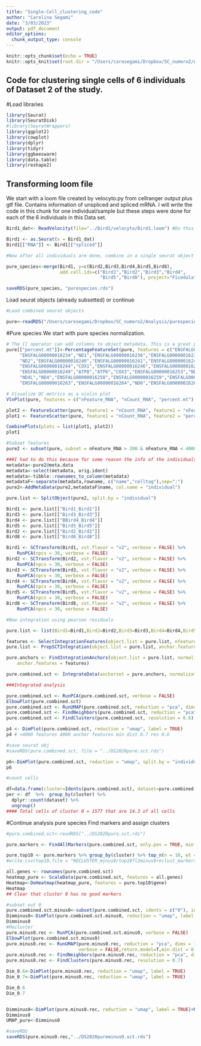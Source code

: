 ```yaml
---
title: "Single-Cell_clustering_code"
author: "Carolina Segami"
date: "3/03/2023"
output: pdf_document
editor_options: 
  chunk_output_type: console
---
```


```r
knitr::opts_chunk$set(echo = TRUE)
knitr::opts_knit$set(root.dir = "/Users/carosegami/Dropbox/SC_numero2/Analysis")
```

## Code for clustering single cells of 6 individuals of Dataset 2 of the study.


#Load libraries

```r
library(Seurat)
library(SeuratDisk)
#library(SeuratWrappers)
library(ggplot2)
library(cowplot)
library(dplyr)
library(tidyr)
library(ggbeeswarm)
library(data.table)
library(reshape2)
```

## Transforming loom file

We start with a loom file created by velocyto.py from cellranger output plus gtf file. Contains information of unspliced and spliced mRNA. I will write the code in this chunk for one individual/sample but these steps were done for each of the 6 individuals in this Data set.

```r
Bird1_dat<- ReadVelocity(file="../Bird1/velocyto/Bird1.loom") #Do this for all individuals, in this case there were 6 individuals

Bird1 <- as.Seurat(x = Bird1_dat)
Bird1[["RNA"]] <- Bird1[["spliced"]]

#Now after all individuals are done, combine in a single seurat object

pure_species<-merge(Bird1, y=c(Bird2,Bird3,Bird4,Bird5,Bird8), 
                    add.cell.ids=c("Bird1","Bird2","Bird3","Bird4",
                                   "Bird5","Bird8"), project="Ficedula")

saveRDS(pure_species, "purespecies.rds")

```

Load seurat objects (already subsetted) or continue

```r

#Load combined seurat objects

pure<-readRDS("/Users/carosegami/Dropbox/SC_numero2/Analysis/purespecies.rds")

```

#Pure species
We start with pure species normalization.
```r
# The [[ operator can add columns to object metadata. This is a great place to stash QC stats
pure[["percent.mt"]]<-PercentageFeatureSet(pure, features = c("ENSFALG00000016230","ENSFALG00000016231","ENSFALG00000016232","ENSFALG00000016233",
     "ENSFALG00000016234","ND1","ENSFALG00000016236","ENSFALG00000016237","ENSFALG00000016238",
     "ND2","ENSFALG00000016240","ENSFALG00000016241","ENSFALG00000016242","ENSFALG00000016243",
     "ENSFALG00000016244","COX1","ENSFALG00000016246","ENSFALG00000016247","COX2",
     "ENSFALG00000016249","ATP8","ATP6","COX3","ENSFALG00000016253","ND3","ENSFALG00000016255",
     "ND4L","ND4","ENSFALG00000016258","ENSFALG00000016259","ENSFALG00000016260","ND5","CYTB",
     "ENSFALG00000016263","ENSFALG00000016264","ND6","ENSFALG00000016266")) 

# Visualize QC metrics as a violin plot
VlnPlot(pure, features = c("nFeature_RNA", "nCount_RNA", "percent.mt"), ncol = 3)

plot2 <- FeatureScatter(pure, feature1 = "nCount_RNA", feature2 = "nFeature_RNA")
plot1 <- FeatureScatter(pure, feature1 = "nCount_RNA", feature2 = "percent.mt")

CombinePlots(plots = list(plot1, plot2))
plot1

#Subset features
pure2 <- subset(pure, subset = nFeature_RNA > 200 & nFeature_RNA < 4000 & percent.mt < 5) 

###I had to do this because for some reason the info of the individuals was not in orig.ident so had to make a new metadata column called individual to have that info. 
metadata<-pure2@meta.data
metadata<-select(metadata, orig.ident)
metadata<-tibble::rownames_to_column(metadata)
metadataF<-separate(metadata,rowname, c("name","celltag"),sep=":")
pure2<-AddMetaData(pure2,metadataF$name, col.name = "individual")

pure.list <- SplitObject(pure2, split.by = "individual")

Bird1 <- pure.list[["Bird1_Bird1"]]
Bird3 <- pure.list[["Bird3_Bird3"]]
Bird4 <- pure.list[["BBird4_Bird4"]]
Bird5 <- pure.list[["Bird5_Bird5"]]
Bird2 <- pure.list[["Bird2_Bird2"]]
Bird8 <- pure.list[["Bird8_Bird8"]]

Bird1 <- SCTransform(Bird1, vst.flavor = "v2", verbose = FALSE) %>%
    RunPCA(npcs = 30, verbose = FALSE)
Bird2 <- SCTransform(Bird2, vst.flavor = "v2", verbose = FALSE) %>%
    RunPCA(npcs = 30, verbose = FALSE)
Bird3 <- SCTransform(Bird3, vst.flavor = "v2", verbose = FALSE) %>%
    RunPCA(npcs = 30, verbose = FALSE)
Bird4 <- SCTransform(Bird4, vst.flavor = "v2", verbose = FALSE) %>%
    RunPCA(npcs = 30, verbose = FALSE)
Bird5 <- SCTransform(Bird5, vst.flavor = "v2", verbose = FALSE) %>%
    RunPCA(npcs = 30, verbose = FALSE)
Bird8 <- SCTransform(Bird8, vst.flavor = "v2", verbose = FALSE) %>%
    RunPCA(npcs = 30, verbose = FALSE)

#Now integration using pearson residuals

pure.list <- list(Bird1=Bird1,Bird2=Bird2,Bird3=Bird3,Bird4=Bird4,Bird5=Bird5,Bird8=Bird8)

features <- SelectIntegrationFeatures(object.list = pure.list, nfeatures = 4000)
pure.list <- PrepSCTIntegration(object.list = pure.list, anchor.features = features)

pure.anchors <- FindIntegrationAnchors(object.list = pure.list, normalization.method = "SCT",
    anchor.features = features)

pure.combined.sct <- IntegrateData(anchorset = pure.anchors, normalization.method = "SCT")

###Integrated analysis

pure.combined.sct <- RunPCA(pure.combined.sct, verbose = FALSE)
ElbowPlot(pure.combined.sct)
pure.combined.sct <- RunUMAP(pure.combined.sct, reduction = "pca", dims = 1:20, verbose = FALSE, min.dist = 0.7)
pure.combined.sct <- FindNeighbors(pure.combined.sct, reduction = "pca", dims = 1:20)
pure.combined.sct <- FindClusters(pure.combined.sct, resolution = 0.6)

p4 <- DimPlot(pure.combined.sct, reduction = "umap", label = TRUE)
p4 # <4000 features 4000 anchor features min dist 0.7 res 0.6

#save seurat obj
#saveRDS(pure.combined.sct, file = "../DS2020pure.sct.rds")

p6<-DimPlot(pure.combined.sct, reduction = "umap", split.by = "individual")
p6

#count cells

df=data.frame(cluster=Idents(pure.combined.sct), dataset=pure.combined.sct$"individual")
per <- df  %>%  group_by(cluster) %>% 
  dplyr::count(dataset) %>% 
  ungroup()
#### Total cells of cluster 0 = 1577 that are 14.3 of all cells
```

#Continue analysis pure species
Find markers and assign clusters

```r
#pure.combined.sct<-readRDS("../DS2020pure.sct.rds")

pure.markers <- FindAllMarkers(pure.combined.sct, only.pos = TRUE, min.pct = 0.25, logfc.threshold = 0.25)

pure.top10 <- pure.markers %>% group_by(cluster) %>% top_n(n = 10, wt = avg_log2FC)
#write.csv(top10,file = "RECLUSTER_minus0/top10fl2minus0reclust_markers.csv")

all.genes <- rownames(pure.combined.sct)
heatmap_pure <- ScaleData(pure.combined.sct, features = all.genes)
Heatmap<-DoHeatmap(heatmap_pure, features = pure.top10$gene)
Heatmap
## Clear that cluster 0 has no good markers

#subset out 0
pure.combined.sct.minus0<-subset(pure.combined.sct, idents = c("0"), invert=T)
Dimminus0<-DimPlot(pure.combined.sct.minus0, reduction = "umap", label = TRUE)
Dimminus0
#Recluster
pure.minus0.rec <- RunPCA(pure.combined.sct.minus0, verbose = FALSE)
ElbowPlot(pure.combined.sct.minus0)
pure.minus0.rec <- RunUMAP(pure.minus0.rec, reduction = "pca", dims = 1:20, 
                           verbose = FALSE,return.model=T,min.dist = 0.7)
pure.minus0.rec <- FindNeighbors(pure.minus0.rec, reduction = "pca", dims = 1:20)
pure.minus0.rec <- FindClusters(pure.minus0.rec, resolution = 0.7)

Dim_0.6<-DimPlot(pure.minus0.rec, reduction = "umap", label = TRUE)
Dim_0.7<-DimPlot(pure.minus0.rec, reduction = "umap", label = TRUE)

Dim_0.6
Dim_0.7


Dimminus0<-DimPlot(pure.minus0.rec, reduction = "umap", label = TRUE)+NoLegend()
Dimminus0
UMAP_pure<-Dimminus0

#saveRDS
saveRDS(pure.minus0.rec,"../DS2020pureminus0.sct.rds")


```



